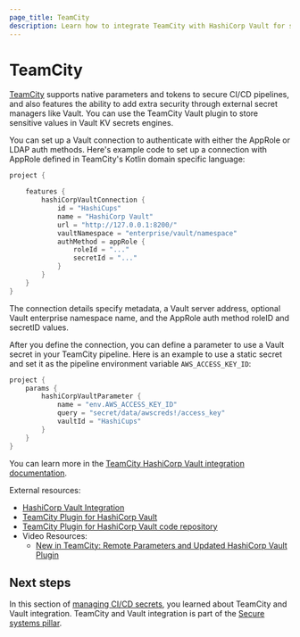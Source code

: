 ```yaml
---
page_title: TeamCity
description: Learn how to integrate TeamCity with HashiCorp Vault for secure secrets management.
---
```


# TeamCity

[TeamCity](https://www.jetbrains.com/teamcity/) supports native parameters and tokens to secure CI/CD pipelines, and also features the ability to add extra security through external secret managers like Vault. You can use the TeamCity Vault plugin to store sensitive values in Vault KV secrets engines.

You can set up a Vault connection to authenticate with either the AppRole or LDAP auth methods. Here's example code to set up a connection with AppRole defined in TeamCity's Kotlin domain specific language:

```kotlin
project {

    features {
        hashiCorpVaultConnection {
            id = "HashiCups"
            name = "HashiCorp Vault"
            url = "http://127.0.0.1:8200/"
            vaultNamespace = "enterprise/vault/namespace"
            authMethod = appRole {
                roleId = "..."
                secretId = "..."
            }
        }
    }
}
```

The connection details specify metadata, a Vault server address, optional Vault enterprise namespace name, and the AppRole auth method roleID and secretID values.

After you define the connection, you can define a parameter to use a Vault secret in your TeamCity pipeline. Here is an example to use a static secret and set it as the pipeline environment variable `AWS_ACCESS_KEY_ID`:

```kotlin
project {
    params {
        hashiCorpVaultParameter {
            name = "env.AWS_ACCESS_KEY_ID"
            query = "secret/data/awscreds!/access_key"
            vaultId = "HashiCups"
        }
    }
}
```

You can learn more in the [TeamCity HashiCorp Vault integration documentation](https://www.jetbrains.com/help/teamcity/hashicorp-vault.html).

External resources:

- [HashiCorp Vault Integration](https://www.jetbrains.com/help/teamcity/hashicorp-vault.html)
- [TeamCity Plugin for HashiCorp Vault](https://plugins.jetbrains.com/plugin/10011-hashicorp-vault-support)
- [TeamCity Plugin for HashiCorp Vault code repository](https://github.com/JetBrains/teamcity-hashicorp-vault-plugin)
- Video Resources:
  - [New in TeamCity: Remote Parameters and Updated HashiCorp Vault Plugin](https://www.youtube.com/watch?v=cRNl2dTulTA)

## Next steps

In this section of [managing CI/CD secrets](content/well-architected-framework/secure-systems/secure-applications/ci-cd-secrets/overview), you learned about TeamCity and Vault integration. TeamCity and Vault integration is part of the [Secure systems pillar](/well-architected-framework/secure-systems/introduction).
